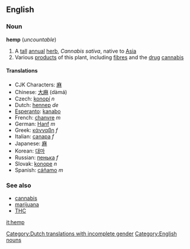 ==English==
===Noun===
{{wikipedia}}
'''hemp''' (''uncountable'')
#A [[tall]] [[annual]] [[herb]], ''Cannabis sativa'', native to [[Asia]]
#Various [[product]]s of this plant, including [[fibre]]s and the [[drug]] [[cannabis]]

====Translations====
*CJK Characters: [[麻]]
*Chinese: [[大麻]] (dàmá)
*Czech: [[konopí]]  ''n''
*Dutch: [[hennep]] ''de'' [[Category:Dutch translations with incomplete gender]]
*[[Esperanto]]: [[kanabo]]
*French: [[chanvre]] ''m''
*German: [[Hanf]] ''m''
*Greek: [[κάνναβη]] ''f''
*Italian: [[canapa]] ''f''
*Japanese: [[麻]]
*Korean: [[대마]]
*Russian: [[пенька]] ''f''
*Slovak: [[konope]]  ''n''
*Spanish: [[cáñamo]] ''m''

===See also===
*[[cannabis]]
*[[marijuana]]
*[[THC]]
[[Category:English nouns]]
[[it:hemp]]